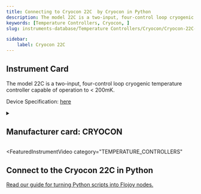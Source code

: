 ```yaml
---
title: Connecting to Cryocon 22C  by Cryocon in Python
description: The model 22C is a two-input, four-control loop cryogenic temperature controller capable of operation to < 200mK.
keywords: [Temperature Controllers, Cryocon, ] 
slug: instruments-database/Temperature Controllers/Cryocon/Cryocon-22C- 

sidebar:
    label: Cryocon 22C 
---
```



## Instrument Card

The model 22C is a two-input, four-control loop cryogenic
temperature controller capable of operation to < 200mK.



Device Specification: [here](https://www.cryocon.com/ProductArchives/M22C_archive/M22Carchive.zip)

<details style={{ marginTop: "15px"}}>
<summary><h2 style={{display:'inline'}}>Manufacturer card: CRYOCON</h2></summary>

![CRYOCON](https://res.cloudinary.com/dhopxs1y3/image/upload/v1692806193/Instruments/Vendor%20Logos/Cryocon.png)

Cryogenic is Closed ..

- Headquarters: 
- Yearly Revenue (millions, USD): 
- Vendor Website: [here]()

</details>


<FeaturedInstrumentVideo
  category="TEMPERATURE_CONTROLLERS"
></FeaturedInstrumentVideo>

## Connect to the Cryocon 22C in Python

[Read our guide for turning Python scripts into Flojoy nodes.](https://docs.flojoy.ai/contribution/blocks/custom-flojoy-block/)



<Tabs>
<TabItem value="Flojoy" label="Flojoy" className="flojoy-instrument-tabs">

<SectionsCard category="TEMPERATURE_CONTROLLERS" manufacturer="Cryocon"></SectionsCard>

</TabItem>
</Tabs>